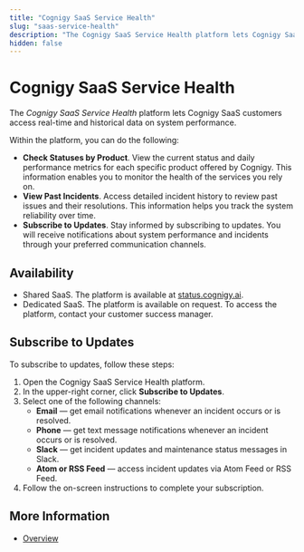 ```yaml
---
title: "Cognigy SaaS Service Health"
slug: "saas-service-health"
description: "The Cognigy SaaS Service Health platform lets Cognigy SaaS customers access real-time and historical data on system performance."
hidden: false
---
```


# Cognigy SaaS Service Health

The _Cognigy SaaS Service Health_ platform lets Cognigy SaaS customers access real-time and historical data on system performance.

Within the platform, you can do the following:

- **Check Statuses by Product**. View the current status and daily performance metrics for each specific product offered by Cognigy. This information enables you to monitor the health of the services you rely on.
- **View Past Incidents**. Access detailed incident history to review past issues and their resolutions. This information helps you track the system reliability over time.
- **Subscribe to Updates**. Stay informed by subscribing to updates. You will receive notifications about system performance and incidents through your preferred communication channels.

## Availability

- Shared SaaS. The platform is available at [status.cognigy.ai](https://status.cognigy.ai/).
- Dedicated SaaS. The platform is available on request. To access the platform, contact your customer success manager.

## Subscribe to Updates

To subscribe to updates, follow these steps:

1. Open the Cognigy SaaS Service Health platform.
2. In the upper-right corner, click **Subscribe to Updates**.
3. Select one of the following channels:
    - **Email** — get email notifications whenever an incident occurs or is resolved.
    - **Phone** — get text message notifications whenever an incident occurs or is resolved.
    - **Slack** — get incident updates and maintenance status messages in Slack.
    - **Atom or RSS Feed** — access incident updates via Atom Feed or RSS Feed.
4. Follow the on-screen instructions to complete your subscription.

## More Information

- [Overview](overview.mdx)